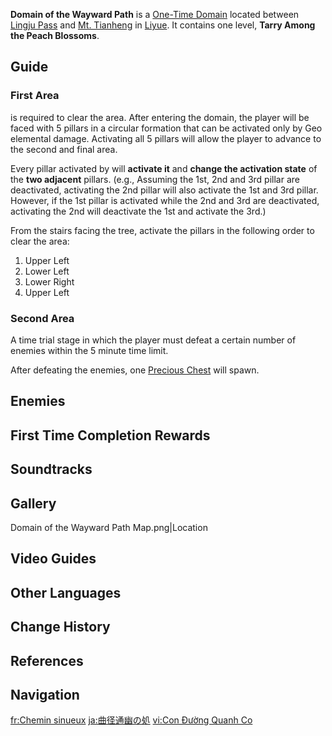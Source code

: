 {{Domain Infobox
|image        = Domain Domain of the Wayward Path.png
|type         = One-Time
|description  = Although [[Treasure Hoarders]] have long heard of treasures hidden here, they have yet to discover its location. In this world, the more one clings to delusions, the more quickly they slip through one's fingers. Only when the heart's desires are finally cast aside can the narrow path to peace be found.
|region       = Liyue
|area         = Lisha
|subarea      = Lingju Pass
|recLevel     = 50
|requiredAR   = 27
|recElements  = Geo
}}
{{Description|This place was once a paradise from someone's dreams. Search through its former bountiful blossoms and restore peace to the land once more.}}
'''Domain of the Wayward Path''' is a [[One-Time Domain]] located between [[Lingju Pass]] and [[Mt. Tianheng]] in [[Liyue]]. It contains one level, '''Tarry Among the Peach Blossoms'''.

==Guide==
===First Area===
{{Geo}} is required to clear the area. After entering the domain, the player will be faced with 5 pillars in a circular formation that can be activated only by Geo elemental damage. Activating all 5 pillars will allow the player to advance to the second and final area.

Every pillar activated by {{Color|Geo DMG}} will '''activate it''' and '''change the activation state''' of the '''two adjacent''' pillars. (e.g., Assuming the 1st, 2nd and 3rd pillar are deactivated, activating the 2nd pillar will also activate the 1st and 3rd pillar. However, if the 1st pillar is activated while the 2nd and 3rd are deactivated, activating the 2nd will deactivate the 1st and activate the 3rd.)

From the stairs facing the tree, activate the pillars in the following order to clear the area:
#Upper Left
#Lower Left
#Lower Right
#Upper Left

===Second Area===
A time trial stage in which the player must defeat a certain number of enemies within the 5 minute time limit.

After defeating the enemies, one [[Precious Chest]] will spawn.

==Enemies==
{{Domain Enemies
|name1=Tarry Among the Peach Blossoms
|target1=Defeat all opponents within 240 seconds.
|enemies1=Pyro Hilichurl Shooter*2;Hilichurl Berserker*4;Cryo Hilichurl Shooter;Electro Hilichurl Shooter*2;Rock Shield Hilichurl Guard*3;Blazing Axe Mitachurl;Stonehide Lawachurl;Anemo Samachurl;Geo Samachurl
}}

==First Time Completion Rewards==
{{Card|Adventure EXP|500}}
{{Card|Mora|35,000}}
{{Card|Primogem|40}}
{{Card|Liyue Shrine of Depths Key|1}}
{{Card|Crown of the Brave|1|quality=4|stars=1}}
{{Card|Guide to Diligence|2}}
{{Card|Hero's Wit|2}}
{{Card|Mystic Enhancement Ore|4}}

==Soundtracks==
{{Soundtracks by Category Table|type=domain}}

==Gallery==
<gallery>
Domain of the Wayward Path Map.png|Location
</gallery>

==Video Guides==
{{EVT
|video1   = https://youtu.be/JlrILRn6Jpo
|caption1 = Domain of the Wayward Path Puzzle Guide
}}

==Other Languages==
{{Other Languages
|en      = Domain of the Wayward Path
|zhs     = 曲径通幽之处
|zhs_rm  = Qūjìng Tōngyōu zhī Chù
|zht     = 曲徑通幽之處
|zht_rm  = Qūjìng Tōngyōu zhī Chù
|zh_tl   = Where a Meandering Path Cuts through a Serene Patch<ref name="zhtl">Zhihu: [https://zhuanlan.zhihu.com/p/361715216 {{zh|英译: 题破山寺后禅院(常建)}}]</ref>
|ja      = 曲径通幽の処
|ja_rm   = Kyokkeitsuyuu no Tokoro{{Assumed}}
|ja_tl   = Where a Meandering Path Cuts through a Serene Patch<ref name="zhtl" />
|ko      = 어둠으로 향하는 길
|ko_rm   = Eodum-euro Hyanghaneun Gil
|ko_tl   = Road to Darkness
|es      = Camino del retiro
|es_tl   = Road of Retirement
|fr      = Chemin sinueux
|fr_tl   = Sinuous Path
|ru      = Извилистая тропа
|ru_tl   = Meandering Path
|th      = หนทางแห่งความสงบ
|th_rm   = 
|th_tl   = Path of Peace
|vi      = Con Đường Quanh Co
|vi_tl   = Meandering Path
|de      = Auf dunklen Pfaden
|de_tl   = On Dark Paths
|id      = Jalan Menuju Keheningan
|id_tl   = Path To Serenity
|pt      = Caminho da Rebeldia
|pt_tl   = 
|tr      = Düzensiz Zindan
|tr_tl   = 
|it      = Dominio del Ritiro
|it_tl   = 
}}

==Change History==
{{Change History|1.0}}

==References==
{{Reflist}}

==Navigation==
{{Domain Navbox|Permanent}}

[[fr:Chemin sinueux]]
[[ja:曲径通幽の処]]
[[vi:Con Đường Quanh Co]]